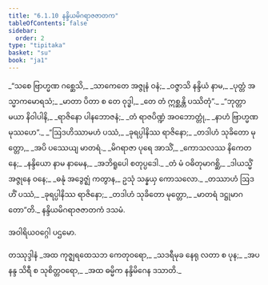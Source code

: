 ```yaml
---
title: "6.1.10 နန္ဒိယမိဂရာဇဇာတက"
tableOfContents: false
sidebar:
  order: 2
type: "tipitaka"
basket: "su"
book: "ja1"
---
```



<DynamicBreadcrumb />

<Division number="71" book="ja1">

<Paragraph number="1397" type="verses" book="ja1">
_“သစေ ဗြာဟ္မဏ ဂစ္ဆေသိ,_  
_သာကေတေ အဇ္ဇုနံ ဝနံ;_  
_ဝဇ္ဇာသိ နန္ဒိယံ နာမ,_  
_ပုတ္တံ အသ္မာကမောရသံ;_  
_မာတာ ပိတာ စ တေ ဝုဒ္ဓါ,_  
_တေ တံ ဣစ္ဆန္တိ ပဿိတုံ”._  

</Paragraph>

</Division>
<Division number="72" book="ja1">

<Paragraph number="1398" type="verses" book="ja1">
_“ဘုတ္တာ မယာ နိဝါပါနိ,_  
_ရာဇိနော ပါနဘောဇနံ;_  
_တံ ရာဇပိဏ္ဍံ အဝဘောတ္တုံ,_  
_နာဟံ ဗြာဟ္မဏ မုဿဟေ”._  

</Paragraph>

</Division>
<Division number="73" book="ja1">

<Paragraph number="1399" type="verses" book="ja1">
_“ဩဒဟိဿာမဟံ ပဿံ,_  
_ခုရပ္ပါနိဿ ရာဇိနော;_  
_တဒါဟံ သုခိတော မုတ္တော,_  
_အပိ ပဿေယျ မာတရံ._  

</Paragraph>

</Division>
<Division number="74" book="ja1">

<Paragraph number="1400" type="verses" book="ja1">
_မိဂရာဇာ ပုရေ အာသိံ,_  
_ကောသလဿ နိကေတနေ;_  
_နန္ဒိယော နာမ နာမေန,_  
_အဘိရူပေါ စတုပ္ပဒေါ._  

</Paragraph>

</Division>
<Division number="75" book="ja1">

<Paragraph number="1401" type="verses" book="ja1">
_တံ မံ ဝဓိတုမာဂစ္ဆိ,_  
_ဒါယသ္မိံ အဇ္ဇုနေ ဝနေ;_  
_ဓနုံ အဒွေဇ္ဈံ ကတွာန,_  
ဥသုံ သန္နယှ ကောသလော._  

</Paragraph>

</Division>
<Division number="76" book="ja1">

<Paragraph number="1402" type="verses" book="ja1">
_တဿာဟံ ဩဒဟိံ ပဿံ,_  
_ခုရပ္ပါနိဿ ရာဇိနော;_  
_တဒါဟံ သုခိတော မုတ္တော,_  
_မာတရံ ဒဋ္ဌုမာဂတော”တိ._  


</Paragraph>
</Division>

<Paragraph number="1403" type="center" book="ja1">
နန္ဒိယမိဂရာဇဇာတကံ ဒသမံ.

  
အဝါရိယဝဂ္ဂေါ ပဌမော.



</Paragraph>

<Paragraph number="1404" type="center" book="ja1">
တဿုဒ္ဒါနံ


</Paragraph>

<Paragraph number="1405" type="verses" book="ja1">
_အထ ကုဇ္ဈရထေသဘ ကေတုဝရော,_  
_သဒရီမုခ နေရု လတာ စ ပုန;_  
_အပနန္ဒ သိရီ စ သုစိတ္တဝရော,_  
_အထ ဓမ္မိက နန္ဒိမိဂေန ဒသာတိ._
</Paragraph>